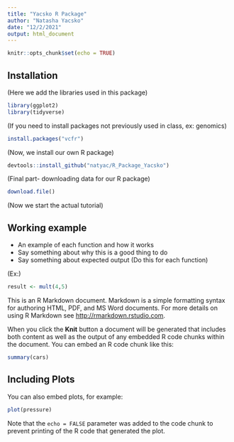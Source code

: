 ```yaml
---
title: "Yacsko R Package"
author: "Natasha Yacsko"
date: "12/2/2021"
output: html_document
---
```


```r
knitr::opts_chunk$set(echo = TRUE)
```

## Installation

(Here we add the libraries used in this package)

```r
library(ggplot2)
library(tidyverse)
```

(If you need to install packages not previously used in class, ex: genomics)

```r
install.packages("vcfr")
```

(Now, we install our own R package)

```r
devtools::install_github("natyac/R_Package_Yacsko")
```

(Final part- downloading data for our R package)

```r
download.file()
```

(Now we start the actual tutorial)

## Working example

+ An example of each function and how it works
+ Say something about why this is a good thing to do
+ Say something about expected output
(Do this for each function)

(Ex:)

```r
result <- mult(4,5)
```

This is an R Markdown document. Markdown is a simple formatting syntax for authoring HTML, PDF, and MS Word documents. For more details on using R Markdown see <http://rmarkdown.rstudio.com>.

When you click the **Knit** button a document will be generated that includes both content as well as the output of any embedded R code chunks within the document. You can embed an R code chunk like this:

```r
summary(cars)
```

## Including Plots

You can also embed plots, for example:

```r
plot(pressure)
```

Note that the `echo = FALSE` parameter was added to the code chunk to prevent printing of the R code that generated the plot.
